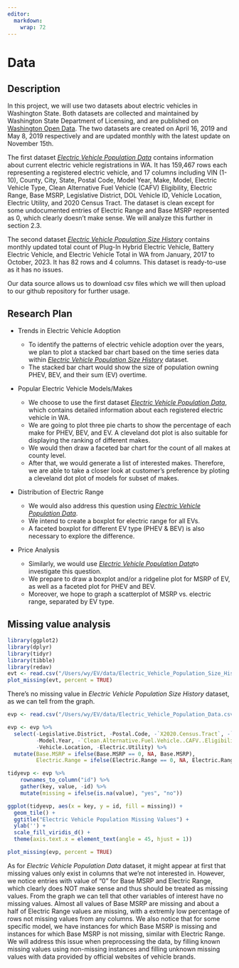 ```yaml
---
editor: 
  markdown: 
    wrap: 72
---
```


# Data

## Description

In this project, we will use two datasets about electric vehicles in
Washington State. Both datasets are collected and maintained by
Washington State Department of Licensing, and are published on
[Washington Open Data](https://data.wa.gov/). The two datasets are
created on April 16, 2019 and May 8, 2019 respectively and are updated
monthly with the latest update on November 15th.

The first dataset [*Electric Vehicle Population
Data*](https://data.wa.gov/Transportation/Electric-Vehicle-Population-Data/f6w7-q2d2)
contains information about current electric vehicle registrations in WA.
It has 159,467 rows each representing a registered electric vehicle, and
17 columns including VIN (1-10), County, City, State, Postal Code, Model
Year, Make, Model, Electric Vehicle Type, Clean Alternative Fuel Vehicle
(CAFV) Eligibility, Electric Range, Base MSRP, Legislative District, DOL
Vehicle ID, Vehicle Location, Electric Utility, and 2020 Census Tract.
The dataset is clean except for some undocumented entries of Electric
Range and Base MSRP represented as 0, which clearly doesn't make sense.
We will analyze this further in section 2.3.

The second dataset [*Electric Vehicle Population Size
History*](https://data.wa.gov/Transportation/Electric-Vehicle-Population-Size-History/d886-d5q2)
contains monthly updated total count of Plug-In Hybrid Electric Vehicle,
Battery Electric Vehicle, and Electric Vehicle Total in WA from January,
2017 to October, 2023. It has 82 rows and 4 columns. This dataset is
ready-to-use as it has no issues.

Our data source allows us to download csv files which we will then
upload to our github repository for further usage.

## Research Plan

-   Trends in Electric Vehicle Adoption

    -   To identify the patterns of electric vehicle adoption over the
        years, we plan to plot a stacked bar chart based on the time
        series data within [*Electric Vehicle Population Size
        History*](https://data.wa.gov/Transportation/Electric-Vehicle-Population-Size-History/d886-d5q2)
        dataset.
    -   The stacked bar chart would show the size of population owning
        PHEV, BEV, and their sum (EV) overtime.

-   Popular Electric Vehicle Models/Makes

    -   We choose to use the first dataset [*Electric Vehicle Population
        Data*](https://data.wa.gov/Transportation/Electric-Vehicle-Population-Data/f6w7-q2d2),
        which contains detailed information about each registered
        electric vehicle in WA.
    -   We are going to plot three pie charts to show the percentage of
        each make for PHEV, BEV, and EV. A cleveland dot plot is also
        suitable for displaying the ranking of different makes.
    -   We would then draw a faceted bar chart for the count of all
        makes at county level.
    -   After that, we would generate a list of interested makes.
        Therefore, we are able to take a closer look at customer's
        preference by ploting a cleveland dot plot of models for subset
        of makes.

-   Distribution of Electric Range

    -   We would also address this question using [*Electric Vehicle
        Population
        Data*](https://data.wa.gov/Transportation/Electric-Vehicle-Population-Data/f6w7-q2d2).
    -   We intend to create a boxplot for electric range for all EVs. 
    -   A faceted boxplot for different EV type (PHEV & BEV) is also
        necessary to explore the difference.

-   Price Analysis

    -   Similarly, we would use [*Electric Vehicle Population
        Data*](https://data.wa.gov/Transportation/Electric-Vehicle-Population-Data/f6w7-q2d2)to
        investigate this question.
    -   We prepare to draw a boxplot and/or a ridgeline plot for MSRP of
        EV, as well as a faceted plot for PHEV and BEV. 
    -   Moreover, we hope to graph a scatterplot of MSRP vs. electric
        range, separated by EV type. 

## Missing value analysis
```r
library(ggplot2)
library(dplyr)
library(tidyr)
library(tibble)
library(redav)
evt <- read.csv("/Users/wy/EV/data/Electric_Vehicle_Population_Size_History.csv")
plot_missing(evt, percent = TRUE)
```
There's no missing value in *Electric Vehicle Population Size History* dataset, as we can tell from the graph.

```r
evp <- read.csv("/Users/wy/EV/data/Electric_Vehicle_Population_Data.csv")

evp <- evp %>%
  select(-Legislative.District, -Postal.Code, -`X2020.Census.Tract`, -`VIN..1.10.`,
         -Model.Year, -`Clean.Alternative.Fuel.Vehicle..CAFV..Eligibility`, -DOL.Vehicle.ID, 
         -Vehicle.Location, -Electric.Utility) %>%
  mutate(Base.MSRP = ifelse(Base.MSRP == 0, NA, Base.MSRP), 
         Electric.Range = ifelse(Electric.Range == 0, NA, Electric.Range))

tidyevp <- evp %>% 
    rownames_to_column("id") %>% 
    gather(key, value, -id) %>% 
    mutate(missing = ifelse(is.na(value), "yes", "no"))

ggplot(tidyevp, aes(x = key, y = id, fill = missing)) +
  geom_tile() + 
  ggtitle("Electric Vehicle Population Missing Values") +
  ylab('') + 
  scale_fill_viridis_d() +
  theme(axis.text.x = element_text(angle = 45, hjust = 1))
```
```r
plot_missing(evp, percent = TRUE)
```
As for *Electric Vehicle Population Data* dataset, it might appear at first that missing values 
only exist in columns that we're not interested in. However, we notice entries with value of "0" for 
Base MSRP and Electric Range, which clearly does NOT make sense and thus should be treated as missing 
values. From the graph we can tell that other variables of interest have no missing values. Almost all values 
of Base MSRP are missing and about a half of Electric Range values are missing, with a extremly low percentage 
of rows not missing values from any columns. We also notice that for some specific model, we have instances for which Base MSRP is missing and instances for which Base MSRP is not missing, similar with Electric Range. We will address 
this issue when preprocessing the data, by filling known missing values using non-missing instances and filling unknown missing values with data provided by official websites of vehicle brands.
